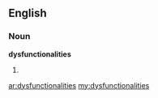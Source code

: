 ==English==

===Noun===
'''dysfunctionalities'''

# {{plural of|[[dysfunctionality]]}}

[[ar:dysfunctionalities]]
[[my:dysfunctionalities]]